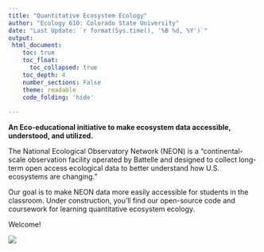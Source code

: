 ---
title: "Quantitative Ecosystem Ecology"
author: "Ecology 610: Colorado State University"
date: "Last Update: `r format(Sys.time(), '%B %d, %Y')`"
output:
 html_document:
    toc: true
    toc_float:
      toc_collapsed: true
    toc_depth: 4
    number_sections: False
    theme: readable
    code_folding: 'hide'
    
---

**An Eco-educational initiative to make ecosystem data accessible, understood, and utilized.**

The National Ecological Observatory Network (NEON) is a "continental-scale observation facility operated by Battelle and designed to collect long-term open access ecological data to better understand how U.S. ecosystems are changing."

Our goal is to make NEON data more easily accessible for students in the classroom. Under construction, you'll find our open-source code and coursework for learning quantitative ecosystem ecology.

Welcome!

![](earth_ram.png)

